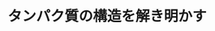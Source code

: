 ﻿---
title: "タンパク質の構造を解き明かす"
category: "生命理工学院"
vol: 74
interviewee: "村上 聡"
url: "http://www.xtal.bio.titech.ac.jp/top-j.html"
tags: ["化学","構造","反応","生命","立体構造"]
pdf: "74-2-murakami.pdf"
career: ""
preface: "タンパク質は私たちの体を構成し、生命活動の 根本である体内の化学反応に関わっている。生体 内には無数のタンパク質が存在し、各々決められ た役割を担っている。生命を支えるこの無数のタ ンパク質はそれぞれ独特な機能をもち、同時に複 雑な立体構造をもっている。 村上研究室では、X 線結晶構造解析という手法 を用いて、タンパク質の複雑な立体構造について 原子レベルでの解析を行っている。そして、それ をもとにしてタンパク質の機能の仕組みを解明し ようとしている。"
---
